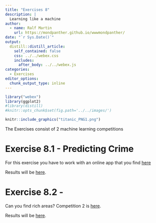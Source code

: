 ```yaml
---
title: "Exercises 8"
description: |
  Learning like a machine
author:
  - name: Ralf Martin
    url: https://mondpanther.github.io/wwwmondpanther/
date: "`r Sys.Date()`"
output:
  distill::distill_article:
    self_contained: false
    css: ../../webex.css
    includes:
      after_body: ../../webex.js
categories:
  - Exercises
editor_options: 
  chunk_output_type: inline
---
```




```r
library("webex")
library(ggplot2)
#library(distill)
#knitr::opts_chunk$set(fig.path='../../images/')
```


```r
knitr::include_graphics("titanic_PNG1.png")
```


The Exercises consist of 2 machine learning competitions

# Exercise 8.1 - Predicting Crime

For this exercise you have to work with an online app that you find [here](https://datastorieshub.shinyapps.io/Competition1/)


Results will be [here](https://datastorieshub.shinyapps.io/competition1_result/). 

# Exercise 8.2 - 


Can you find rich areas? Competition 2 is [here]( https://datastorieshub.shinyapps.io/competition2/).

Results will be [here]( https://datastorieshub.shinyapps.io/competition2_result/).